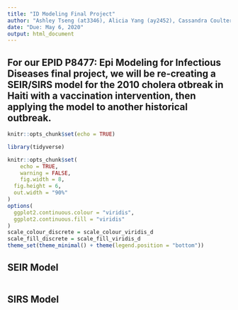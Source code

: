 ```yaml
---
title: "ID Modeling Final Project"
author: "Ashley Tseng (at3346), Alicia Yang (ay2452), Cassandra Coulter (cc4347), and Christopher Armbruster (cwa2118)"
date: "Due: May 6, 2020"
output: html_document
---
```


## For our EPID P8477: Epi Modeling for Infectious Diseases final project, we will be re-creating a SEIR/SIRS model for the 2010 cholera otbreak in Haiti with a vaccination intervention, then applying the model to another historical outbreak.

```r
knitr::opts_chunk$set(echo = TRUE)

library(tidyverse)

knitr::opts_chunk$set(
	echo = TRUE,
	warning = FALSE,
	fig.width = 8, 
  fig.height = 6,
  out.width = "90%"
)
options(
  ggplot2.continuous.colour = "viridis",
  ggplot2.continuous.fill = "viridis"
)
scale_colour_discrete = scale_colour_viridis_d
scale_fill_discrete = scale_fill_viridis_d
theme_set(theme_minimal() + theme(legend.position = "bottom"))
```


## SEIR Model
```r

```


## SIRS Model
```r

```


